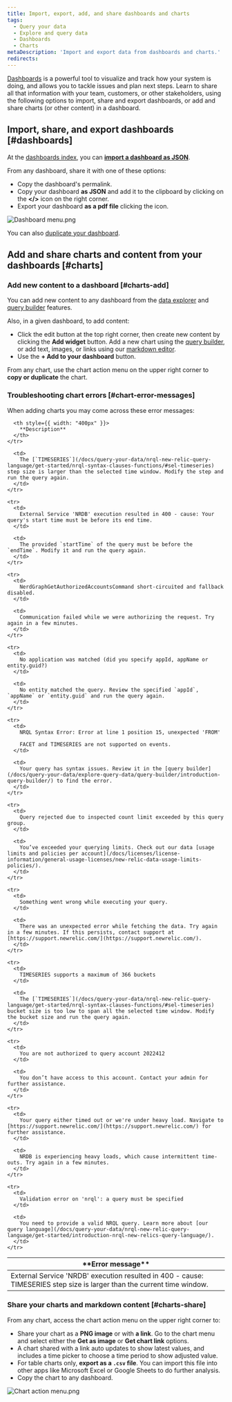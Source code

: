 ```yaml
---
title: Import, export, add, and share dashboards and charts
tags:
  - Query your data
  - Explore and query data
  - Dashboards
  - Charts
metaDescription: 'Import and export data from dashboards and charts.'
redirects:
---
```




[Dashboards](/docs/query-your-data/explore-query-data/dashboards/introduction-dashboards/) is a powerful tool to visualize and track how your system is doing, and allows you to tackle issues and plan next steps. Learn to share all that information with your team, customers, or other stakeholders, using the following options to import, share and export dashboards, or add and share charts (or other content) in a dashboard.

## Import, share, and export dashboards [#dashboards]

At the [dashboards index](/docs/query-your-data/explore-query-data/dashboards/introduction-dashboards/#get-started), you can **[import a dashboard as JSON](/docs/query-your-data/explore-query-data/dashboards/introduction-dashboards/#dashboards-import)**.

From any dashboard, share it with one of these options:

* Copy the dashboard's permalink.
* Copy your dashboard **as JSON** and add it to the clipboard by clicking on the **&lt;/>** icon on the right corner.
* Export your dashboard **as a pdf file** clicking the <Icon name="fe-download"/> icon.

<img
  title="dashboard_menu.png"
  alt="Dashboard menu.png"
  src={img0DashboardMenupng}
/>

You can also [duplicate your dashboard](/docs/query-your-data/explore-query-data/dashboards/introduction-dashboards/#dashboards-clone).

## Add and share charts and content from your dashboards [#charts]

### Add new content to a dashboard [#charts-add]

You can add new content to any dashboard from the [data explorer](/docs/query-your-data/explore-query-data/data-explorer/introduction-data-explorer) and [query builder](/docs/introduction-chart-builder) features.

Also, in a given dashboard, to add content:

* Click the edit <Icon name="fe-edit-2"/> button at the top right corner, then create new content by clicking the **Add widget** button. Add a new chart using the [query builder](/docs/chart-builder/use-chart-builder/get-started/introduction-chart-builder), or add text, images, or links using our [markdown editor](#markdown).
* Use the **+ Add to your dashboard** button.

From any chart, use the chart action menu on the upper right corner to **copy or duplicate** the chart.

### Troubleshooting chart errors [#chart-error-messages]

When adding charts you may come across these error messages:

<table>
  <thead>
    <tr>
      <th style={{ width: "400px" }}>
        **Error message**
      </th>

      <th style={{ width: "400px" }}>
        **Description**
      </th>
    </tr>
  </thead>

  <tbody>
    <tr>
      <td>
        External Service 'NRDB' execution resulted in 400 - cause: TIMESERIES step size is larger than the current time window.
      </td>

      <td>
        The [`TIMESERIES`](/docs/query-your-data/nrql-new-relic-query-language/get-started/nrql-syntax-clauses-functions/#sel-timeseries) step size is larger than the selected time window. Modify the step and run the query again.
      </td>
    </tr>

    <tr>
      <td>
        External Service 'NRDB' execution resulted in 400 - cause: Your query's start time must be before its end time.
      </td>

      <td>
        The provided `startTime` of the query must be before the `endTime`. Modify it and run the query again.
      </td>
    </tr>

    <tr>
      <td>
        NerdGraphGetAuthorizedAccountsCommand short-circuited and fallback disabled.
      </td>

      <td>
        Communication failed while we were authorizing the request. Try again in a few minutes.
      </td>
    </tr>

    <tr>
      <td>
        No application was matched (did you specify appId, appName or entity.guid?)
      </td>

      <td>
        No entity matched the query. Review the specified `appId`, `appName` or `entity.guid` and run the query again.
      </td>
    </tr>

    <tr>
      <td>
        NRQL Syntax Error: Error at line 1 position 15, unexpected 'FROM'

        FACET and TIMESERIES are not supported on events.
      </td>

      <td>
        Your query has syntax issues. Review it in the [query builder](/docs/query-your-data/explore-query-data/query-builder/introduction-query-builder/) to find the error.
      </td>
    </tr>

    <tr>
      <td>
        Query rejected due to inspected count limit exceeded by this query group.
      </td>

      <td>
        You’ve exceeded your querying limits. Check out our data [usage limits and policies per account](/docs/licenses/license-information/general-usage-licenses/new-relic-data-usage-limits-policies/).
      </td>
    </tr>

    <tr>
      <td>
        Something went wrong while executing your query.
      </td>

      <td>
        There was an unexpected error while fetching the data. Try again in a few minutes. If this persists, contact support at [https://support.newrelic.com/](https://support.newrelic.com/).
      </td>
    </tr>

    <tr>
      <td>
        TIMESERIES supports a maximum of 366 buckets
      </td>

      <td>
        The [`TIMESERIES`](/docs/query-your-data/nrql-new-relic-query-language/get-started/nrql-syntax-clauses-functions/#sel-timeseries) bucket size is too low to span all the selected time window. Modify the bucket size and run the query again.
      </td>
    </tr>

    <tr>
      <td>
        You are not authorized to query account 2022412
      </td>

      <td>
        You don’t have access to this account. Contact your admin for further assistance.
      </td>
    </tr>

    <tr>
      <td>
        Your query either timed out or we're under heavy load. Navigate to [https://support.newrelic.com/](https://support.newrelic.com/) for further assistance.
      </td>

      <td>
        NRDB is experiencing heavy loads, which cause intermittent time-outs. Try again in a few minutes.
      </td>
    </tr>

    <tr>
      <td>
        Validation error on 'nrql': a query must be specified
      </td>

      <td>
        You need to provide a valid NRQL query. Learn more about [our query language](/docs/query-your-data/nrql-new-relic-query-language/get-started/introduction-nrql-new-relics-query-language/).
      </td>
    </tr>
  </tbody>
</table>

### Share your charts and markdown content [#charts-share]

From any chart, access the chart action menu on the upper right corner to:

* Share your chart as a **PNG image** or with **a link**. Go to the chart menu and select either the **Get as image** or **Get chart link** options.
* A chart shared with a link auto updates to show latest values, and includes a time picker to choose a time period to show adjusted value.
* For table charts only, **export as a `.csv` file**. You can import this file into other apps like Microsoft Excel or Google Sheets to do further analysis.
* Copy the chart to any dashboard.

<img
  title="chart_action_menu.png"
  alt="Chart action menu.png"
  src={img1ChartActionMenupng}
/>
